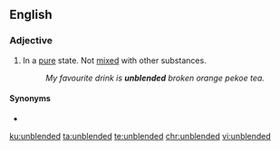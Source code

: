==English==

===Adjective===
{{en-adj|-}}

# In a [[pure]] state. Not [[mixed]] with other substances.
#: ''My favourite drink is '''unblended''' broken orange pekoe tea.''

====Synonyms====
* {{l|en|nonblended}}

[[ku:unblended]]
[[ta:unblended]]
[[te:unblended]]
[[chr:unblended]]
[[vi:unblended]]